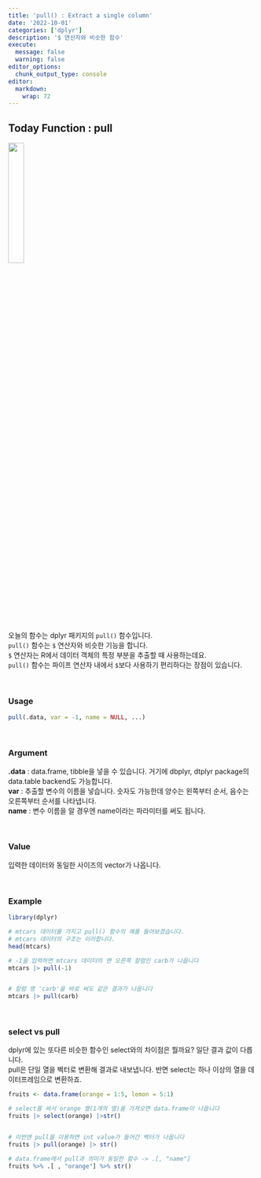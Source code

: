 ```yaml
---
title: 'pull() : Extract a single column'
date: '2022-10-01'
categories: ['dplyr']
description: '$ 연산자와 비슷한 함수'
execute: 
  message: false
  warning: false
editor_options: 
  chunk_output_type: console
editor: 
  markdown: 
    wrap: 72
---
```


## Today Function : pull

![](logo.png){width="25%"}

오늘의 함수는 dplyr 패키지의 `pull()` 함수입니다. <br/> `pull()` 함수는
`$` 연산자와 비슷한 기능을 합니다. <br/> `$` 연산자는 R에서 데이터
객체의 특정 부분을 추출할 때 사용하는데요. <br/> `pull()` 함수는 파이프
연산자 내에서 `$`보다 사용하기 편리하다는 장점이 있습니다.

<br/>

### Usage

```r
pull(.data, var = -1, name = NULL, ...)
```

<br/>

### Argument

**.data** : data.frame, tibble을 넣을 수 있습니다. 거기에 dbplyr, dtplyr
package의 data.table backend도 가능합니다. <br/> **var** : 추출할 변수의
이름을 넣습니다. 숫자도 가능한데 양수는 왼쪽부터 순서, 음수는 오른쪽부터
순서를 나타냅니다. <br/> **name** : 변수 이름을 알 경우엔 name이라는
파라미터를 써도 됩니다.

<br/>

### Value

입력한 데이터와 동일한 사이즈의 vector가 나옵니다.

<br/>

### Example

```r
library(dplyr)

# mtcars 데이터를 가지고 pull() 함수의 예를 들어보겠습니다.
# mtcars 데이터의 구조는 이러합니다.
head(mtcars)

# -1을 입력하면 mtcars 데이터의 맨 오른쪽 칼럼인 carb가 나옵니다
mtcars |> pull(-1)


# 칼럼 명 'carb'을 바로 써도 같은 결과가 나옵니다
mtcars |> pull(carb)
```

<br/>

### select vs pull

dplyr에 있는 또다른 비슷한 함수인 select와의 차이점은 뭘까요? 일단 결과 값이 다릅니다. <br/> 
pull은 단일 열을 벡터로 변환해 결과로
내보냅니다. 반면 select는 하나 이상의 열을 데이터프레임으로
변환하죠.

```r
fruits <- data.frame(orange = 1:5, lemon = 5:1)

# select를 써서 orange 열(1개의 열)을 가져오면 data.frame이 나옵니다
fruits |> select(orange) |>str()


# 이번엔 pull을 이용하면 int value가 들어간 벡터가 나옵니다
fruits |> pull(orange) |> str()

# data.frame에서 pull과 의미가 동일한 함수 -> .[, "name"]
fruits %>% .[ , "orange"] %>% str()
```
